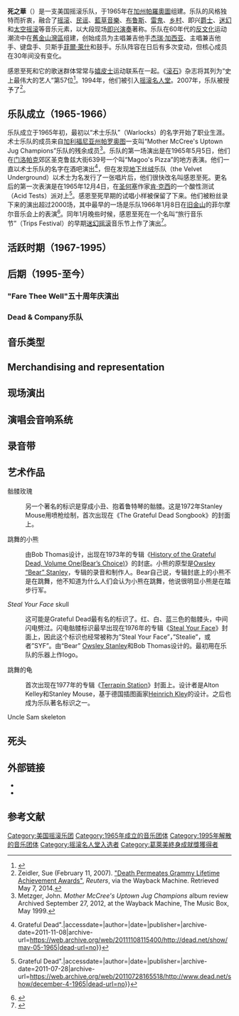 {{更新|time=2020-01-18T21:59:00+00:00}}
{{Infobox musical artist
| name = {{lang|en|Grateful Dead}}<br>死之華
| image = Grateful Dead (1970).png
| image_size = 
| landscape = yes
| alt  = 
| caption = 摄于1970年
| background = group_or_band
| origin = {{USA}}[[帕羅奧圖_(加利福尼亞州)|加州帕羅奧圖]]
| genre = <!-- PLEASE SEE TALK PAGE BEFORE ADDING ANY GENRES HERE //-->[[摇滚乐|摇滚乐]]
| years_active = 1965–1995，2015<ref name="deadreunion">{{cite web |url=http://www.avclub.com/article/grateful-dead-reunite-three-final-shows-summer-213962 |title=The Grateful Dead to Reunite for Three Final Shows This Summer |publisher=[[The_A.V._Club|The A.V. Club]] |last=Eakin |first=Marah |date=January 16, 2015 |accessdate=2015-05-18 |archive-date=2015-05-09 |archive-url=https://web.archive.org/web/20150509011707/http://www.avclub.com/article/grateful-dead-reunite-three-final-shows-summer-213962 |dead-url=no }}</ref>
| website = {{URL|dead.net}}
}}
'''死之華'''（{{lang-en|'''Grateful Dead'''}}）是一支美国摇滚乐队，于1965年在[[帕羅奧圖_(加利福尼亞州)|加州帕羅奧圖]]组建。乐队的风格独特而折衷，融合了[[摇滚乐|摇滚]]、[[民謠音樂|民谣]]、[[藍草音樂|藍草音樂]]、[[布鲁斯音乐|布鲁斯]]、[[雷鬼|雷鬼]]、[[乡村音乐|乡村]]、即兴[[爵士|爵士]]、[[迷幻搖滾|迷幻]]和[[太空摇滚|太空摇滚]]等音乐元素，以大段现场[[音樂即興|即兴演奏]]著称。乐队在60年代的[[反文化|反文化]]运动潮流中在[[舊金山灣區|舊金山灣區]]组建，创始成员为主唱兼吉他手[[杰瑞·加西亚|杰瑞·加西亚]]、主唱兼吉他手{{le|鲍勃·维尔|Bob Weir}}、键盘手{{le|罗恩·“猪舍”·麦克南|Ron "Pigpen" McKernan}}、贝斯手[[菲爾·萊什|菲爾·萊什]]和鼓手{{le|比尔·克洛伊茨曼|Bill Kreutzmann}}。乐队阵容在日后有多次变动，但核心成员在30年间没有变化。

感恩至死和它的歌迷群体常常与[[嬉皮士|嬉皮士]]运动联系在一起。《[[滚石_(杂志)|滚石]]》杂志将其列为“史上最伟大的艺人”第57位<ref>{{cite web |url=http://www.rollingstone.com/music/lists/100-greatest-artists-of-all-time-19691231/grateful-dead-19691231 |title=100 Greatest Artists of All Time: Grateful Dead |author=Haynes, Warren |work=Rolling Stone issue 946 |accessdate=May 8, 2011 |archive-date=2011-05-05 |archive-url=https://web.archive.org/web/20110505032130/http://www.rollingstone.com/music/lists/100-greatest-artists-of-all-time-19691231/grateful-dead-19691231 |dead-url=no }}</ref>。1994年，他们被引入[[摇滚名人堂|摇滚名人堂]]。2007年，乐队被授予了{{le|格莱美终身成就奖|Grammy Lifetime Achievement Award}}<ref>Zeidler, Sue (February 11, 2007). [https://web.archive.org/web/20070510195305/http://ca.today.reuters.com/news/newsArticle.aspx?type=entertainmentNews&storyID=2007-02-11T105438Z_01_N11281332_RTRIDST_0_ENTERTAINMENT-GRAMMYS-LIFETIME-COL.XML "Death Permeates Grammy Lifetime Achievement Awards"], ''Reuters'', via the Wayback Machine. Retrieved May 7, 2014.</ref>。

== 乐队成立（1965-1966） ==
乐队成立于1965年初，最初以“术士乐队”（Warlocks）的名字开始了职业生涯。术士乐队的成员来自[[加利福尼亚州|加利福尼亚州]][[帕罗奥图|帕罗奥图]]一支叫“Mother McCree's Uptown Jug Champions”乐队的残余成员<ref>Metzger, John. ''Mother McCree's Uptown Jug Champions'' album review Archived September 27, 2012, at the Wayback Machine, The Music Box, May 1999.</ref>。乐队的第一场演出是在1965年5月5日，他们在[[门洛帕克_(加利福尼亚州)|门洛帕克]]郊区圣克鲁兹大街639号一个叫“Magoo's Pizza”的地方表演。他们一直以术士乐队的名字在酒吧演出<ref>{{Cite web|url=http://www.dead.net/show/may-05-1965|title="Magoo's Pizza Parlor – May 5, 1965 {{!}} Grateful Dead".|accessdate=|author=|date=|publisher=|archive-date=2011-11-08|archive-url=https://web.archive.org/web/20111108115400/http://dead.net/show/may-05-1965|dead-url=no}}</ref>，但在发现[[地下丝绒|地下丝绒]]乐队（the Velvet Underground）以术士为名发行了一张唱片后，他们很快改名叫感恩至死。更名后的第一次表演是在1965年12月4日，在[[圣何塞_(加利福尼亚)|圣何塞]]作家[[肯·克西|肯·克西]]的一个酸性测试（Acid Tests）派对上<ref>{{Cite web|url=http://www.dead.net/show/december-4-1965|title="Big Nig's House – December 4, 1965 {{!}} Grateful Dead".|accessdate=|author=|date=|publisher=|archive-date=2011-07-28|archive-url=https://web.archive.org/web/20110728165518/http://www.dead.net/show/december-4-1965|dead-url=no}}</ref>。感恩至死早期的试唱小样被保留了下来。他们被粉丝录下来的演出超过2000场，其中最早的一场是乐队1966年1月8日在[[旧金山|旧金山]]的菲尔摩尔音乐会上的表演<ref>{{Cite web|url=https://archive.org/details/gd1966-01-08.sbd.bershaw.5410.shnf|title="Grateful Dead Live at Fillmore Auditorium on 1966-01-08 : Free Download & Streaming : Internet Archive".|accessdate=|author=|date=|publisher=}}</ref>。同年1月晚些时候，感恩至死在一个名叫“旅行音乐节”（Trips Festival）的早期[[迷幻摇滚|迷幻摇滚]]音乐节上作了演出<ref>{{Cite web|url=https://ultimateclassicrock.com/trips-festival/|title=50 Years Ago: Grateful Dead and Big Brother & the Holding Company Begin the Haight-Ashbury Era at the Trips Festival|accessdate=|author=|date=|publisher=|archive-date=2019-03-24|archive-url=https://web.archive.org/web/20190324113751/https://ultimateclassicrock.com/trips-festival/|dead-url=no}}</ref>。

== 活跃时期（1967-1995） ==

== 后期（1995-至今） ==

=== "Fare Thee Well"五十周年庆演出 ===

=== Dead & Company乐队 ===

== 音乐类型 ==

== Merchandising and representation ==

== 现场演出 ==

== 演唱会音响系统 ==

== 录音带 ==

== 艺术作品 ==

骷髅玫瑰
:另一个著名的标识是穿成小丑、抱着鲁特琴的骷髅。这是1972年Stanley Mouse用喷枪绘制，首次出现在《The Grateful Dead Songbook》的封面上。

跳舞的小熊
:由Bob Thomas设计，出现在1973年的专辑《[[History_of_the_Grateful_Dead,_Volume_One(Bear’s_Choice)|History of the Grateful Dead, Volume One(Bear’s Choice)]]》的封底。小熊的原型是[[Owsley_“Bear”_Stanley|Owsley “Bear” Stanley]]，专辑的录音和制作人。Bear自己说，专辑封底上的小熊不是在跳舞，他不知道为什么人们会认为小熊在跳舞，他说很明显小熊是在踏步行军。

''Steal Your Face'' skull
:这可能是Grateful Dead最有名的标识了。红、白、蓝三色的骷髅头，中间闪电劈过。闪电骷髅标识最早出现在1976年的专辑《[[Steal_Your_Face|Steal Your Face]]》封面上，因此这个标识也经常被称为”Steal Your Face”，”Stealie”，或者”SYF”。由“Bear” [[Owsley_Stanley|Owsley Stanley]]和Bob Thomas设计的。最初用在乐队的乐器上作logo。

跳舞的龟
:首次出现在1977年的专辑《[[Terrapin_Station|Terrapin Station]]》封面上。设计者是Alton Kelley和Stanley Mouse，基于德国插图画家[[Heinrich_Kley|Heinrich Kley]]的设计。之后也成为乐队著名标识之一。

Uncle Sam skeleton

== 死头 ==

== 外部链接 ==
*{{Official website|http://www.dead.net/}}
*{{Allmusic|class=artist|id=p4397}}

== 参考文献 ==
{{Reflist}}
{{胡士托音樂節}}
{{摇滚名人堂1994届入选者}}

{{Authority control}}
{{DEFAULTSORT:Grateful Dead}}
[[Category:美国摇滚乐团|Category:美国摇滚乐团]]
[[Category:1965年成立的音乐团体|Category:1965年成立的音乐团体]]
[[Category:1995年解散的音乐团体|Category:1995年解散的音乐团体]]
[[Category:摇滚名人堂入选者|Category:摇滚名人堂入选者]]
[[Category:葛萊美終身成就獎獲得者|Category:葛萊美終身成就獎獲得者]]